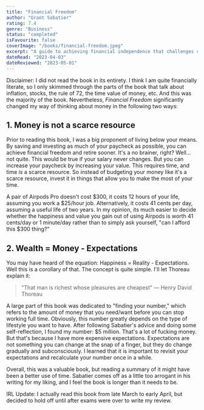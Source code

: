 ```yaml
---
title: "Financial Freedom"
author: "Grant Sabatier"
rating: 7.4
genre: "Business"
status: "completed"
isFavourite: false
coverImage: "/books/financial-freedom.jpeg"
excerpt: "A guide to achieving financial independence that challenges conventional thinking about money as a scarce resource and emphasizes the relationship between wealth and expectations."
dateRead: "2023-04-03"
dateReviewed: "2023-05-01"
---
```


Disclaimer: I did not read the book in its entirety. I think I am quite financially literate, so I only skimmed through the parts of the book that talk about inflation, stocks, the rule of 72, the time value of money, etc. And this was the majority of the book. Nevertheless, _Financial Freedom_ significantly changed my way of thinking about money in the following two ways:

## 1. Money is not a scarce resource

Prior to reading this book, I was a big proponent of living below your means. By saving and investing as much of your paycheck as possible, you can achieve financial freedom and retire sooner. It's a no brainer, right? Well… not quite. This would be true if your salary never changes. But you can increase your paycheck by increasing your value. This requires time, and time _is_ a scarce resource. So instead of budgeting your money like it's a scarce resource, invest it in things that allow you to make the most of your time.

A pair of Airpods Pro doesn't cost $300, it costs 12 hours of your life, assuming you work a $25/hour job. Alternatively, it costs 41 cents per day, assuming a useful life of two years. In my opinion, its much easier to decide whether the happiness and value you gain out of using Airpods is worth 41 cents/day or 1 minute/day rather than to simply ask yourself, "can I afford this $300 thing?"

## 2. Wealth = Money - Expectations

You may have heard of the equation: Happiness = Reality - Expectations. Well this is a corollary of that. The concept is quite simple. I'll let Thoreau explain it:

> "That man is richest whose pleasures are cheapest" — Henry David Thoreau

A large part of this book was dedicated to "finding your number," which refers to the amount of money that you need/want before you can stop working full time. Obviously, this number greatly depends on the type of lifestyle you want to have. After following Sabatier's advice and doing some self-reflection, I found my number: $5 million. That's a lot of fucking money. But that's because I have more expensive expectations. Expectations are not something you can change at the snap of a finger, but they do change gradually and subconsciously. I learned that it is important to revisit your expectations and recalculate your number once in a while.

Overall, this was a valuable book, but reading a summary of it might have been a better use of time. Sabatier comes off as a little too arrogant in his writing for my liking, and I feel the book is longer than it needs to be.

IRL Update: I actually read this book from late March to early April, but decided to hold off until after exams were over to write my review.